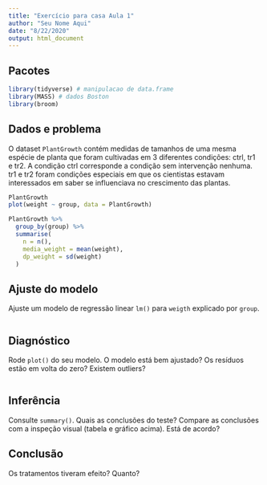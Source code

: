 ```yaml
---
title: "Exercício para casa Aula 1"
author: "Seu Nome Aqui"
date: "8/22/2020"
output: html_document
---
```


## Pacotes

```r
library(tidyverse) # manipulacao de data.frame
library(MASS) # dados Boston
library(broom)
```

## Dados e problema

O dataset `PlantGrowth` contém medidas de tamanhos de uma mesma espécie de planta que foram cultivadas em 3 diferentes condições: ctrl, tr1 e tr2. A condição ctrl corresponde a condição sem intervenção nenhuma. tr1 e tr2 foram condições especiais em que os cientistas estavam interessados em saber se influenciava no crescimento das plantas.

```r
PlantGrowth
plot(weight ~ group, data = PlantGrowth)
```

```r
PlantGrowth %>% 
  group_by(group) %>%
  summarise(
    n = n(),
    media_weight = mean(weight),
    dp_weight = sd(weight)
  )
```


## Ajuste do modelo

Ajuste um modelo de regressão linear `lm()` para `weigth` explicado por `group`.

```r

```

## Diagnóstico

Rode `plot()` do seu modelo. O modelo está bem ajustado? Os resíduos estão em volta do zero? Existem outliers?

```r

```

## Inferência

Consulte `summary()`. Quais as conclusões do teste? 
Compare as conclusões com a inspeção visual (tabela e gráfico acima). Está de acordo?

## Conclusão 

Os tratamentos tiveram efeito? Quanto?